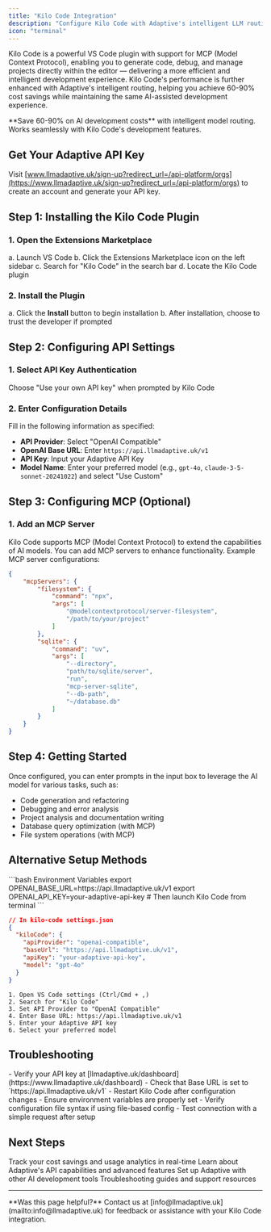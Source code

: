 ```yaml
---
title: "Kilo Code Integration"
description: "Configure Kilo Code with Adaptive's intelligent LLM routing for 60-90% cost savings"
icon: "terminal"
---
```


Kilo Code is a powerful VS Code plugin with support for MCP (Model Context Protocol), enabling you to generate code, debug, and manage projects directly within the editor — delivering a more efficient and intelligent development experience. Kilo Code's performance is further enhanced with Adaptive's intelligent routing, helping you achieve 60-90% cost savings while maintaining the same AI-assisted development experience.

<Tip>
**Save 60-90% on AI development costs** with intelligent model routing. Works seamlessly with Kilo Code's development features.
</Tip>

## Get Your Adaptive API Key

Visit [www.llmadaptive.uk/sign-up?redirect_url=/api-platform/orgs](https://www.llmadaptive.uk/sign-up?redirect_url=/api-platform/orgs) to create an account and generate your API key.

## Step 1: Installing the Kilo Code Plugin

### 1. Open the Extensions Marketplace
a. Launch VS Code
b. Click the Extensions Marketplace icon on the left sidebar
c. Search for "Kilo Code" in the search bar
d. Locate the Kilo Code plugin

### 2. Install the Plugin
a. Click the **Install** button to begin installation
b. After installation, choose to trust the developer if prompted

## Step 2: Configuring API Settings

### 1. Select API Key Authentication
Choose "Use your own API key" when prompted by Kilo Code

### 2. Enter Configuration Details
Fill in the following information as specified:

- **API Provider**: Select "OpenAI Compatible"
- **OpenAI Base URL**: Enter `https://api.llmadaptive.uk/v1`
- **API Key**: Input your Adaptive API Key
- **Model Name**: Enter your preferred model (e.g., `gpt-4o`, `claude-3-5-sonnet-20241022`) and select "Use Custom"

## Step 3: Configuring MCP (Optional)

### 1. Add an MCP Server
Kilo Code supports MCP (Model Context Protocol) to extend the capabilities of AI models. You can add MCP servers to enhance functionality. Example MCP server configurations:

```json
{
    "mcpServers": {
        "filesystem": {
            "command": "npx",
            "args": [
                "@modelcontextprotocol/server-filesystem",
                "/path/to/your/project"
            ]
        },
        "sqlite": {
            "command": "uv",
            "args": [
                "--directory",
                "path/to/sqlite/server",
                "run",
                "mcp-server-sqlite",
                "--db-path",
                "~/database.db"
            ]
        }
    }
}
```

## Step 4: Getting Started

Once configured, you can enter prompts in the input box to leverage the AI model for various tasks, such as:

- Code generation and refactoring
- Debugging and error analysis
- Project analysis and documentation writing
- Database query optimization (with MCP)
- File system operations (with MCP)

## Alternative Setup Methods

<CodeGroup>
```bash Environment Variables
export OPENAI_BASE_URL=https://api.llmadaptive.uk/v1
export OPENAI_API_KEY=your-adaptive-api-key
# Then launch Kilo Code from terminal
```

```json Configuration File
// In kilo-code settings.json
{
  "kiloCode": {
    "apiProvider": "openai-compatible",
    "baseUrl": "https://api.llmadaptive.uk/v1",
    "apiKey": "your-adaptive-api-key",
    "model": "gpt-4o"
  }
}
```

```text Manual Configuration
1. Open VS Code settings (Ctrl/Cmd + ,)
2. Search for "Kilo Code"
3. Set API Provider to "OpenAI Compatible"
4. Enter Base URL: https://api.llmadaptive.uk/v1
5. Enter your Adaptive API key
6. Select your preferred model
```
</CodeGroup>

## Troubleshooting

<AccordionGroup>
<Accordion title="Connection Issues" icon="wifi-off">
- Verify your API key at [llmadaptive.uk/dashboard](https://www.llmadaptive.uk/dashboard)
- Check that Base URL is set to `https://api.llmadaptive.uk/v1`
- Restart Kilo Code after configuration changes
</Accordion>

<Accordion title="Configuration Errors" icon="gear">
- Ensure environment variables are properly set
- Verify configuration file syntax if using file-based config
- Test connection with a simple request after setup
</Accordion>
</AccordionGroup>

## Next Steps

<CardGroup cols={2}>
  <Card
    title="Monitor Usage & Savings"
    href="https://www.llmadaptive.uk/dashboard"
    icon="chart-line"
    cta="View Dashboard"
  >
    Track your cost savings and usage analytics in real-time
  </Card>
  <Card
    title="API Documentation"
    href="/api-reference/chat-completions"
    icon="book"
    cta="View API Docs"
  >
    Learn about Adaptive's API capabilities and advanced features
  </Card>
  <Card
    title="Other Tools"
    href="/developer-tools/claude-code"
    icon="code"
    cta="Explore Tools"
  >
    Set up Adaptive with other AI development tools
  </Card>
  <Card
    title="Get Support"
    href="/troubleshooting"
    icon="life-ring"
    cta="Get Help"
  >
    Troubleshooting guides and support resources
  </Card>
</CardGroup>

---

<Note>
**Was this page helpful?** Contact us at [info@llmadaptive.uk](mailto:info@llmadaptive.uk) for feedback or assistance with your Kilo Code integration.
</Note>